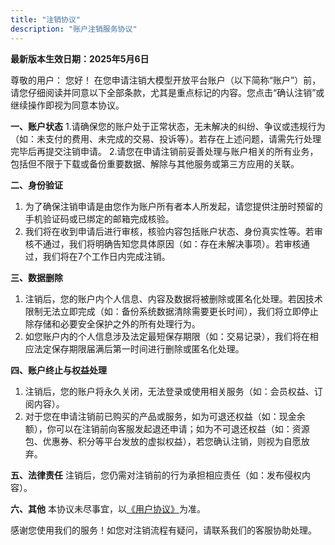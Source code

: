 ```yaml
---
title: "注销协议"
description: "账户注销服务协议"
---
```


**最新版本生效日期：2025年5月6日**

尊敬的用户：
您好！
在您申请注销大模型开放平台账户（以下简称“账户”）前，请您仔细阅读并同意以下全部条款，尤其是重点标记的内容。您点击“确认注销”或继续操作即视为同意本协议。

**一、账户状态**
1.请确保您的账户处于正常状态，无未解决的纠纷、争议或违规行为（如：未支付的费用、未完成的交易、投诉等）。若存在上述问题，请需先行处理完毕后再提交注销申请。
2.请您在申请注销前妥善处理与账户相关的所有业务，包括但不限于下载或备份重要数据、解除与其他服务或第三方应用的关联。

**二、身份验证**

1. 为了确保注销申请是由您作为账户所有者本人所发起，请您提供注册时预留的手机验证码或已绑定的邮箱完成核验。
2. 我们将在收到申请后进行审核，核验内容包括账户状态、身份真实性等。若审核不通过，我们将明确告知您具体原因（如：存在未解决事项）。若审核通过，我们将在7个工作日内完成注销。

**三、数据删除**

1. 注销后，您的账户内个人信息、内容及数据将被删除或匿名化处理。若因技术限制无法立即完成（如：备份系统数据清除需要更长时间），我们将立即停止除存储和必要安全保护之外的所有处理行为。
2. 如您账户内的个人信息涉及法定最短保存期限（如：交易记录），我们将在相应法定保存期限届满后第一时间进行删除或匿名化处理。

**四、账户终止与权益处理**

1. 注销后，您的账户将永久关闭，无法登录或使用相关服务（如：会员权益、订阅内容）。
2. 对于您在申请注销前已购买的产品或服务，如为可退还权益（如：现金余额），你可以在注销前向客服发起退还申请；如为不可退还权益（如：资源包、优惠券、积分等平台发放的虚拟权益），若您确认注销，则视为自愿放弃。

**五、法律责任**
注销后，您仍需对注销前的行为承担相应责任（如：发布侵权内容）。

**六、其他**
本协议未尽事宜，以[《用户协议》](/cn/terms/user-agreement)为准。

感谢您使用我们的服务！​
如您对注销流程有疑问，请联系我们的客服协助处理。